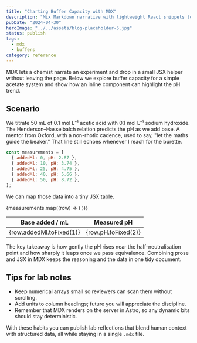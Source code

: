 ```yaml
---
title: "Charting Buffer Capacity with MDX"
description: "Mix Markdown narrative with lightweight React snippets to discuss chemistry"
pubDate: "2024-04-30"
heroImage: "../../assets/blog-placeholder-5.jpg"
status: publish
tags:
  - mdx
  - buffers
category: reference
---
```


MDX lets a chemist narrate an experiment and drop in a small JSX helper without leaving the page. Below we explore buffer capacity for a simple acetate system and show how an inline component can highlight the pH trend.

## Scenario

We titrate 50 mL of 0.1 mol L⁻¹ acetic acid with 0.1 mol L⁻¹ sodium hydroxide. The Henderson–Hasselbalch relation predicts the pH as we add base. A mentor from Oxford, with a non-rhotic cadence, used to say, "let the maths guide the beaker." That line still echoes whenever I reach for the burette.

```js
const measurements = [
  { addedMl: 0, pH: 2.87 },
  { addedMl: 10, pH: 3.74 },
  { addedMl: 25, pH: 4.75 },
  { addedMl: 40, pH: 5.66 },
  { addedMl: 50, pH: 8.72 },
];
```

We can map those data into a tiny JSX table.

<table>
  <thead>
    <tr>
      <th>Base added / mL</th>
      <th>Measured pH</th>
    </tr>
  </thead>
  <tbody>
    {measurements.map((row) => (
      <tr>
        <td>{row.addedMl.toFixed(1)}</td>
        <td>{row.pH.toFixed(2)}</td>
      </tr>
    ))}
  </tbody>
</table>

The key takeaway is how gently the pH rises near the half-neutralisation point and how sharply it leaps once we pass equivalence. Combining prose and JSX in MDX keeps the reasoning and the data in one tidy document.

## Tips for lab notes

- Keep numerical arrays small so reviewers can scan them without scrolling.
- Add units to column headings; future you will appreciate the discipline.
- Remember that MDX renders on the server in Astro, so any dynamic bits should stay deterministic.

With these habits you can publish lab reflections that blend human context with structured data, all while staying in a single `.mdx` file.
